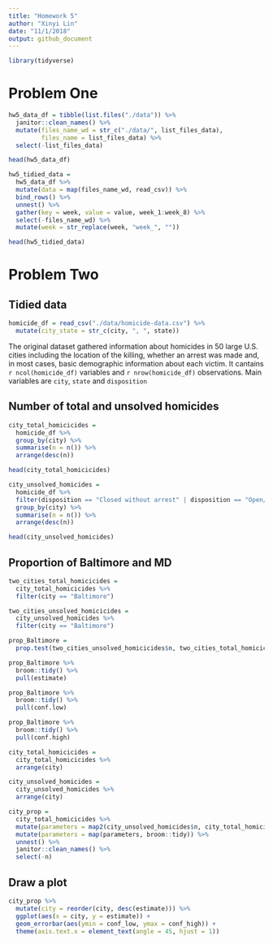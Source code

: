 ```yaml
---
title: "Homework 5"
author: "Xinyi Lin"
date: "11/1/2018"
output: github_document
---
```


```r
library(tidyverse)
```

# Problem One

```r
hw5_data_df = tibble(list.files("./data")) %>% 
  janitor::clean_names() %>% 
  mutate(files_name_wd = str_c("./data/", list_files_data),
         files_name = list_files_data) %>% 
  select(-list_files_data)

head(hw5_data_df)
```

```r
hw5_tidied_data =
  hw5_data_df %>% 
  mutate(data = map(files_name_wd, read_csv)) %>% 
  bind_rows() %>% 
  unnest() %>% 
  gather(key = week, value = value, week_1:week_8) %>% 
  select(-files_name_wd) %>% 
  mutate(week = str_replace(week, "week_", ""))

head(hw5_tidied_data)
```

# Problem Two

## Tidied data

```r
homicide_df = read_csv("./data/homicide-data.csv") %>% 
  mutate(city_state = str_c(city, ", ", state))
```

The original dataset gathered information about homicides in 50 large U.S. cities including the location of the killing, whether an arrest was made and, in most cases, basic demographic information about each victim. It cantains `r ncol(homicide_df)` variables and `r nrow(homicide_df)` observations. Main variables are `city`, `state` and `disposition`

## Number of total and unsolved homicides

```r
city_total_homicicides =
  homicide_df %>% 
  group_by(city) %>% 
  summarise(n = n()) %>% 
  arrange(desc(n))

head(city_total_homicicides)
```

```r
city_unsolved_homicides =
  homicide_df %>% 
  filter(disposition == "Closed without arrest" | disposition == "Open/No arrest") %>% 
  group_by(city) %>% 
  summarise(n = n()) %>% 
  arrange(desc(n))

head(city_unsolved_homicides)
```

## Proportion of Baltimore and MD

```r
two_cities_total_homicicides = 
  city_total_homicicides %>% 
  filter(city == "Baltimore")

two_cities_unsolved_homicicides =
  city_unsolved_homicides %>% 
  filter(city == "Baltimore")

prop_Baltimore = 
  prop.test(two_cities_unsolved_homicicides$n, two_cities_total_homicicides$n)

prop_Baltimore %>% 
  broom::tidy() %>% 
  pull(estimate)

prop_Baltimore %>% 
  broom::tidy() %>% 
  pull(conf.low)

prop_Baltimore %>% 
  broom::tidy() %>% 
  pull(conf.high)
```

```r
city_total_homicicides =
  city_total_homicicides %>% 
  arrange(city) 

city_unsolved_homicides =
  city_unsolved_homicides %>% 
  arrange(city)
```

```r
city_prop = 
  city_total_homicicides %>% 
  mutate(parameters = map2(city_unsolved_homicides$n, city_total_homicicides$n, prop.test)) %>% 
  mutate(parameters = map(parameters, broom::tidy)) %>% 
  unnest() %>% 
  janitor::clean_names() %>% 
  select(-n)
```

## Draw a plot

```r
city_prop %>% 
  mutate(city = reorder(city, desc(estimate))) %>% 
  ggplot(aes(x = city, y = estimate)) +
  geom_errorbar(aes(ymin = conf_low, ymax = conf_high)) +
  theme(axis.text.x = element_text(angle = 45, hjust = 1))
```



